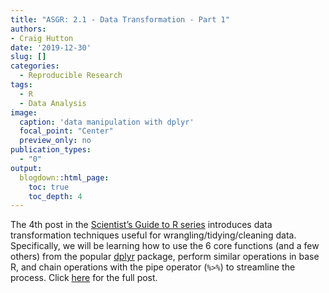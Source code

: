 ```yaml
---
title: "ASGR: 2.1 - Data Transformation - Part 1"
authors: 
- Craig Hutton
date: '2019-12-30'
slug: []
categories:
  - Reproducible Research
tags:
  - R
  - Data Analysis
image: 
  caption: 'data manipulation with dplyr'
  focal_point: "Center"
  preview_only: no
publication_types:
  - "0"  
output:
  blogdown::html_page:
    toc: true
    toc_depth: 4
---
```


<!-- # Publication type. -->
<!-- # Legend: -->
<!-- # 0 = Uncategorized -->
<!-- # 1 = Conference proceedings -->
<!-- # 2 = Journal -->
<!-- # 3 = Work in progress -->
<!-- # 4 = Technical report -->
<!-- # 5 = Book -->
<!-- # 6 = Book chapter -->

The 4th post in the [Scientist's Guide to R series](https://craig.rbind.io/post/2019-05-17-asgr-basic-workflow/) introduces data transformation techniques useful for wrangling/tidying/cleaning data. Specifically, we will be learning how to use the 6 core functions (and a few others) from the popular [dplyr](https://www.rdocumentation.org/packages/dplyr/versions/0.7.8) package, perform similar operations in base R, and chain operations with the pipe operator (`%>%`) to streamline the process. Click [here](https://craig.rbind.io/post/2019-12-30-asgr-2-1-data-transformation-part-1/) for the full post.
